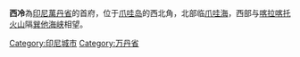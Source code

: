 {{about|印尼地方|一種肉類|西冷牛排|「西冷紅茶」所指的「西冷」|錫蘭}}
{{Infobox settlement
|official_name          = 西冷
|native_name            =  {{Lang|id|Kota Serang}}
|nickname               = 
|motto                  = 
|image_skyline          = 
|imagesize              = 
|image_caption          = 
|image_flag             = 
|image_seal             = 
|image_shield           = 
|image_map              = 
|mapsize                = 
|map_caption            = 西冷位置图
|pushpin_map            = Indonesia
|pushpin_mapsize        =300
|subdivision_type = 國家
|subdivision_name = {{IDN}}
|subdivision_type1 = 省份
|subdivision_name1 = [[萬丹省|萬丹省]]
|subdivision_type2      = 
|subdivision_name2      = 
|government_type        = 
|leader_title           = 
|leader_name            = 
|leader_title1          =  <!-- for places with, say, both a mayor and a city manager -->
|leader_name1           = 
|leader_title2          =
|leader_name2           =
|leader_title3          =
|leader_name3           = 
|established_title      =  <!-- Settled -->
|established_date       = 
|established_title2     =  <!-- Incorporated (town) -->
|established_date2      = 
|established_title3     =  <!-- Incorporated (city) -->
|established_date3      = 
|area_magnitude         = 
|area_total_km2             = 1467
|area_total_sq_mi        = 
|area_land_km2              = 
|area_land_sq_mi         = 
|area_water_km2             = 
|area_water_sq_mi        = 
|area_water_percent     = 
|area_urban_km2             = 
|area_urban_sq_mi        = 
|area_metro_km2             = 
|area_metro_sq_mi        = 
|population_as_of       = 2003年
|population_note        = 
|population_total       = 1786000
|population_density_km2     = 1217.5
|population_density_sq_mi = 
|population_metro       =
|population_density_metro_km2 =
|population_density_metro_sq_mi =
|population_urban       = 
|population_density_urban_km2 =
|population_density_urban_mi2 =
|timezone               = 印尼中部时区
|utc_offset             = +8
|timezone_DST           = 
|utc_offset_DST         = 
|latd=6 |latm=7 |lats=12 |latNS=S
|longd=106 |longm=9 |longs=1 |longEW=E
|elevation_m              = 
|elevation_ft           = 
|postal_code_type       =  <!-- enter ZIP code, Postcode, Post code, Postal code... -->
|postal_code            =
|area_code              =
|website                = 
|footnotes              = 
}}
'''西冷'''為[[印尼|印尼]][[萬丹省|萬丹省]]的首府，位于[[爪哇岛|爪哇岛]]的西北角，北部临[[爪哇海|爪哇海]]，西部与[[喀拉喀托火山|喀拉喀托火山]]隔[[巽他海峡|巽他海峡]]相望。

{{万丹省行政区划}}{{印度尼西亚人口最多的城市}}
[[Category:印尼城市|Category:印尼城市]]
[[Category:万丹省|Category:万丹省]]